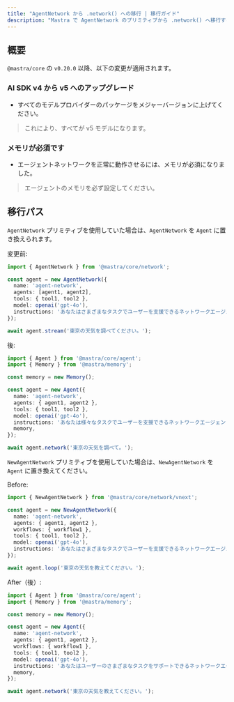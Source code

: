 ```yaml
---
title: "AgentNetwork から .network() への移行 | 移行ガイド"
description: "Mastra で AgentNetwork のプリミティブから .network() へ移行する方法を学びましょう。"
---
```


## 概要

`@mastra/core` の `v0.20.0` 以降、以下の変更が適用されます。

### AI SDK v4 から v5 へのアップグレード

- すべてのモデルプロバイダーのパッケージをメジャーバージョンに上げてください。

> これにより、すべてが v5 モデルになります。

### メモリが必須です

- エージェントネットワークを正常に動作させるには、メモリが必須になりました。

> エージェントのメモリを必ず設定してください。

## 移行パス

`AgentNetwork` プリミティブを使用していた場合は、`AgentNetwork` を `Agent` に置き換えられます。

変更前:

```typescript
import { AgentNetwork } from '@mastra/core/network';

const agent = new AgentNetwork({
  name: 'agent-network',
  agents: [agent1, agent2],
  tools: { tool1, tool2 },
  model: openai('gpt-4o'),
  instructions: 'あなたはさまざまなタスクでユーザーを支援できるネットワークエージェントです。',
});

await agent.stream('東京の天気を調べてください。');
```

後:

```typescript
import { Agent } from '@mastra/core/agent';
import { Memory } from '@mastra/memory';

const memory = new Memory();

const agent = new Agent({
  name: 'agent-network',
  agents: { agent1, agent2 },
  tools: { tool1, tool2 },
  model: openai('gpt-4o'),
  instructions: 'あなたは様々なタスクでユーザーを支援できるネットワークエージェントです。',
  memory,
});

await agent.network('東京の天気を調べて。');
```

`NewAgentNetwork` プリミティブを使用していた場合は、`NewAgentNetwork` を `Agent` に置き換えてください。

Before:

```typescript
import { NewAgentNetwork } from '@mastra/core/network/vnext';

const agent = new NewAgentNetwork({
  name: 'agent-network',
  agents: { agent1, agent2 },
  workflows: { workflow1 },
  tools: { tool1, tool2 },
  model: openai('gpt-4o'),
  instructions: 'あなたはさまざまなタスクでユーザーを支援できるネットワークエージェントです。',
});

await agent.loop('東京の天気を教えてください。');
```

After（後）:

```typescript
import { Agent } from '@mastra/core/agent';
import { Memory } from '@mastra/memory';

const memory = new Memory();

const agent = new Agent({
  name: 'agent-network',
  agents: { agent1, agent2 },
  workflows: { workflow1 },
  tools: { tool1, tool2 },
  model: openai('gpt-4o'),
  instructions: 'あなたはユーザーのさまざまなタスクをサポートできるネットワークエージェントです。',
  memory,
});

await agent.network('東京の天気を教えてください。');
```
